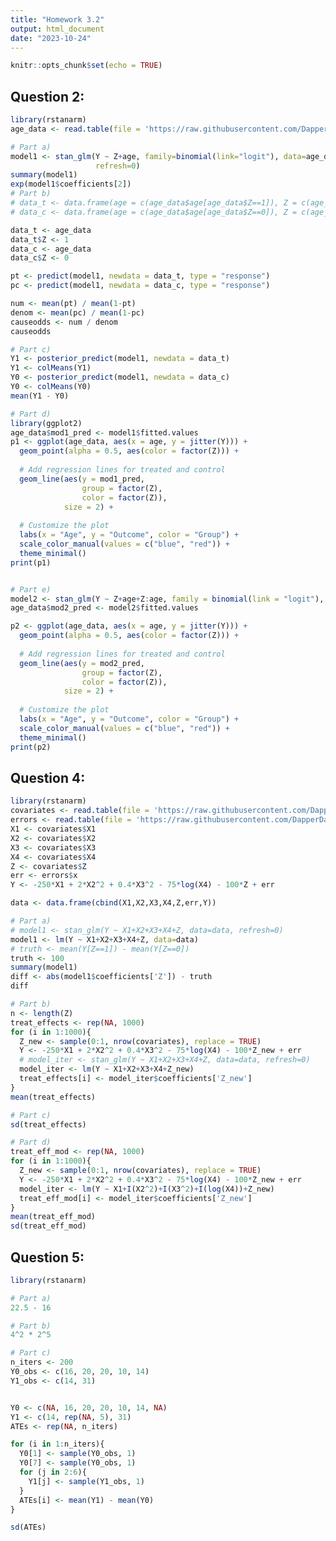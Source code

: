 ---
title: "Homework 3.2"
output: html_document
date: "2023-10-24"
---

```{r setup, include=FALSE}
knitr::opts_chunk$set(echo = TRUE)
```

## Question 2:
```{r}
library(rstanarm)
age_data <- read.table(file = 'https://raw.githubusercontent.com/DapperDataAnalyst/Causal_Inference/main/age_data.txt', header = T, sep = "\t", fileEncoding = "UTF-8")

# Part a)
model1 <- stan_glm(Y ~ Z+age, family=binomial(link="logit"), data=age_data,
                   refresh=0)
summary(model1)
exp(model1$coefficients[2])
# Part b)
# data_t <- data.frame(age = c(age_data$age[age_data$Z==1]), Z = c(age_data$Z[age_data$Z==1]))
# data_c <- data.frame(age = c(age_data$age[age_data$Z==0]), Z = c(age_data$Z[age_data$Z==0]))

data_t <- age_data
data_t$Z <- 1
data_c <- age_data
data_c$Z <- 0

pt <- predict(model1, newdata = data_t, type = "response")
pc <- predict(model1, newdata = data_c, type = "response")

num <- mean(pt) / mean(1-pt)
denom <- mean(pc) / mean(1-pc)
causeodds <- num / denom
causeodds

# Part c)
Y1 <- posterior_predict(model1, newdata = data_t)
Y1 <- colMeans(Y1)
Y0 <- posterior_predict(model1, newdata = data_c)
Y0 <- colMeans(Y0)
mean(Y1 - Y0)

# Part d)
library(ggplot2)
age_data$mod1_pred <- model1$fitted.values
p1 <- ggplot(age_data, aes(x = age, y = jitter(Y))) +
  geom_point(alpha = 0.5, aes(color = factor(Z))) +
  
  # Add regression lines for treated and control
  geom_line(aes(y = mod1_pred,
                group = factor(Z),
                color = factor(Z)),
            size = 2) +
  
  # Customize the plot
  labs(x = "Age", y = "Outcome", color = "Group") +
  scale_color_manual(values = c("blue", "red")) +
  theme_minimal() 
print(p1)


# Part e)
model2 <- stan_glm(Y ~ Z+age+Z:age, family = binomial(link = "logit"), data = age_data, refresh = 0)
age_data$mod2_pred <- model2$fitted.values

p2 <- ggplot(age_data, aes(x = age, y = jitter(Y))) +
  geom_point(alpha = 0.5, aes(color = factor(Z))) +
  
  # Add regression lines for treated and control
  geom_line(aes(y = mod2_pred,
                group = factor(Z),
                color = factor(Z)),
            size = 2) +
  
  # Customize the plot
  labs(x = "Age", y = "Outcome", color = "Group") +
  scale_color_manual(values = c("blue", "red")) +
  theme_minimal() 
print(p2)
```
## Question 4:
```{r}
library(rstanarm)
covariates <- read.table(file = 'https://raw.githubusercontent.com/DapperDataAnalyst/Causal_Inference/main/covariates.txt', header = T, sep = "\t", fileEncoding = "UTF-8")
errors <- read.table(file = 'https://raw.githubusercontent.com/DapperDataAnalyst/Causal_Inference/main/errors.txt', header = T, sep = "\t", fileEncoding = "UTF-8")
X1 <- covariates$X1
X2 <- covariates$X2
X3 <- covariates$X3
X4 <- covariates$X4
Z <- covariates$Z
err <- errors$x
Y <- -250*X1 + 2*X2^2 + 0.4*X3^2 - 75*log(X4) - 100*Z + err

data <- data.frame(cbind(X1,X2,X3,X4,Z,err,Y))

# Part a)
# model1 <- stan_glm(Y ~ X1+X2+X3+X4+Z, data=data, refresh=0)
model1 <- lm(Y ~ X1+X2+X3+X4+Z, data=data)
# truth <- mean(Y[Z==1]) - mean(Y[Z==0])
truth <- 100
summary(model1)
diff <- abs(model1$coefficients['Z']) - truth
diff

# Part b)
n <- length(Z)
treat_effects <- rep(NA, 1000)
for (i in 1:1000){
  Z_new <- sample(0:1, nrow(covariates), replace = TRUE)
  Y <- -250*X1 + 2*X2^2 + 0.4*X3^2 - 75*log(X4) - 100*Z_new + err
  # model_iter <- stan_glm(Y ~ X1+X2+X3+X4+Z, data=data, refresh=0)
  model_iter <- lm(Y ~ X1+X2+X3+X4+Z_new)
  treat_effects[i] <- model_iter$coefficients['Z_new']
}
mean(treat_effects)

# Part c)
sd(treat_effects)

# Part d)
treat_eff_mod <- rep(NA, 1000)
for (i in 1:1000){
  Z_new <- sample(0:1, nrow(covariates), replace = TRUE)
  Y <- -250*X1 + 2*X2^2 + 0.4*X3^2 - 75*log(X4) - 100*Z_new + err
  model_iter <- lm(Y ~ X1+I(X2^2)+I(X3^2)+I(log(X4))+Z_new)
  treat_eff_mod[i] <- model_iter$coefficients['Z_new']
}
mean(treat_eff_mod)
sd(treat_eff_mod)
```

## Question 5:
```{r}
library(rstanarm)

# Part a)
22.5 - 16

# Part b)
4^2 * 2^5

# Part c)
n_iters <- 200
Y0_obs <- c(16, 20, 20, 10, 14)
Y1_obs <- c(14, 31)


Y0 <- c(NA, 16, 20, 20, 10, 14, NA)
Y1 <- c(14, rep(NA, 5), 31)
ATEs <- rep(NA, n_iters)

for (i in 1:n_iters){
  Y0[1] <- sample(Y0_obs, 1)
  Y0[7] <- sample(Y0_obs, 1)
  for (j in 2:6){
    Y1[j] <- sample(Y1_obs, 1)
  }
  ATEs[i] <- mean(Y1) - mean(Y0)
}

sd(ATEs)
```

